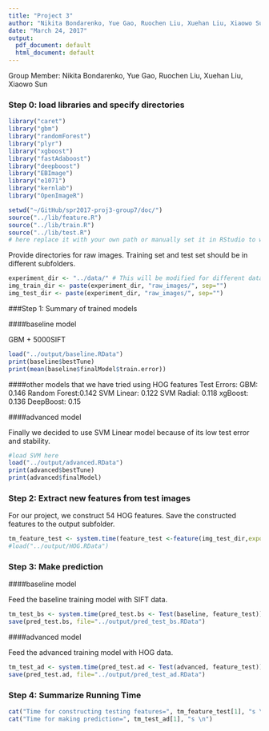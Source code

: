 ```yaml
---
title: "Project 3"
author: "Nikita Bondarenko, Yue Gao, Ruochen Liu, Xuehan Liu, Xiaowo Sun"
date: "March 24, 2017"
output:
  pdf_document: default
  html_document: default
---
```


Group Member:
Nikita Bondarenko, Yue Gao, Ruochen Liu, Xuehan Liu, Xiaowo Sun


### Step 0: load libraries and specify directories
```r
library("caret")
library("gbm")
library("randomForest")
library("plyr")
library("xgboost")
library("fastAdaboost")
library("deepboost")
library("EBImage")
library("e1071")
library("kernlab")
library("OpenImageR")
```


```r
setwd("~/GitHub/spr2017-proj3-group7/doc/") 
source("../lib/feature.R")
source("../lib/train.R")
source("../lib/test.R")
# here replace it with your own path or manually set it in RStudio to where this rmd file is located. 
```

Provide directories for raw images. Training set and test set should be in different subfolders. 
```r
experiment_dir <- "../data/" # This will be modified for different data sets.
img_train_dir <- paste(experiment_dir, "raw_images/", sep="")
img_test_dir <- paste(experiment_dir, "raw_images/", sep="")
```

###Step 1: Summary of trained models

####baseline model

GBM + 5000SIFT
```r
load("../output/baseline.RData")
print(baseline$bestTune)
print(mean(baseline$finalModel$train.error))
```

####other models that we have tried using HOG features
Test Errors:
GBM: 0.146
Random Forest:0.142
SVM Linear: 0.122
SVM Radial: 0.118
xgBoost: 0.136
DeepBoost: 0.15

####advanced model

Finally we decided to use SVM Linear model because of its low test error and stability.
```r
#load SVM here
load("../output/advanced.RData")
print(advanced$bestTune)
print(advanced$finalModel)
```

### Step 2: Extract new features from test images

For our project, we construct 54 HOG features. Save the constructed features to the output subfolder.
```r

tm_feature_test <- system.time(feature_test <-feature(img_test_dir,export=T))
#load("../output/HOG.RData")

```

### Step 3: Make prediction 

####baseline model

Feed the baseline training model with SIFT data. 
```r
tm_test_bs <- system.time(pred_test.bs <- Test(baseline, feature_test))
save(pred_test.bs, file="../output/pred_test_bs.RData")
```

####advanced model

Feed the advanced training model with HOG data.
```r
tm_test_ad <- system.time(pred_test.ad <- Test(advanced, feature_test))
save(pred_test.ad, file="../output/pred_test_ad.RData")
``` 

### Step 4: Summarize Running Time

```r
cat("Time for constructing testing features=", tm_feature_test[1], "s \n")
cat("Time for making prediction=", tm_test_ad[1], "s \n")
```

